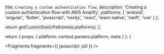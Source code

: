 
  title: `Creating a custom authentication flow`,
  description: 'Creating a custom authentication flow with AWS Amplify',
  platforms: [
    'android',
    'angular',
    'flutter',
    'javascript',
    'nextjs',
    'react',
    'react-native',
    'swift',
    'vue'
  ]
};

  return getCustomStaticPath(meta.platforms);
};

  return {
    props: {
      platform: context.params.platform,
      meta
    }
  };
}


<Fragments fragments={{ javascript: js0 }} />
